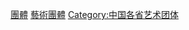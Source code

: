 {{Catnav|頁面分類|人类社会|组织|藝術團體}}
{{Catnav|頁面分類|人类社会|文化|艺术|藝術團體}}
{{Catnav|頁面分類|人文學科|艺术|藝術團體}}

[[Category:香港藝術|團體]]
[[Category:香港組織|藝術團體]]
[[Category:中国各省艺术团体|Category:中国各省艺术团体]]